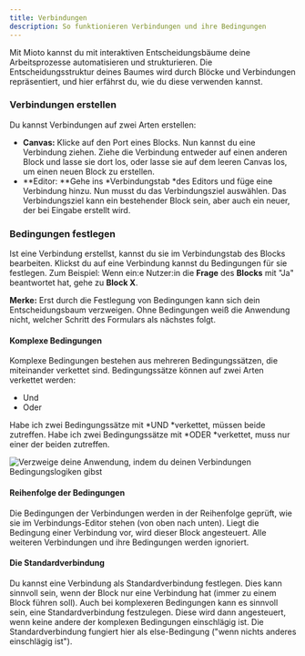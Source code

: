 ```yaml
---
title: Verbindungen
description: So funktionieren Verbindungen und ihre Bedingungen
---
```


Mit Mioto kannst du mit interaktiven Entscheidungsbäume deine Arbeitsprozesse automatisieren und strukturieren. Die Entscheidungsstruktur deines Baumes wird durch Blöcke und Verbindungen repräsentiert, und hier erfährst du, wie du diese verwenden kannst.

### **Verbindungen erstellen**

Du kannst Verbindungen auf zwei Arten erstellen:

* **Canvas:** Klicke auf den Port eines Blocks. Nun kannst du eine Verbindung ziehen. Ziehe die Verbindung entweder auf einen anderen Block und lasse sie dort los, oder lasse sie auf dem leeren Canvas los, um einen neuen Block zu erstellen.
* **Editor: **Gehe ins *Verbindungstab *des Editors und füge eine Verbindung hinzu. Nun musst du das Verbindungsziel auswählen. Das Verbindungsziel kann ein bestehender Block sein, aber auch ein neuer, der bei Eingabe erstellt wird.

### **Bedingungen festlegen**

Ist eine Verbindung erstellst, kannst du sie im Verbindungstab des Blocks bearbeiten. Klickst du auf eine Verbindung kannst du Bedingungen für sie festlegen. Zum Beispiel: Wenn ein\:e Nutzer\:in die **Frage** des **Blocks** mit "Ja" beantwortet hat, gehe zu **Block X**.

**Merke:** Erst durch die Festlegung von Bedingungen kann sich dein Entscheidungsbaum verzweigen. Ohne Bedingungen weiß die Anwendung nicht, welcher Schritt des Formulars als nächstes folgt.

#### **Komplexe Bedingungen**

Komplexe Bedingungen bestehen aus mehreren Bedingungssätzen, die miteinander verkettet sind. Bedingungssätze können auf zwei Arten verkettet werden:

* Und
* Oder

Habe ich zwei Bedingungssätze mit *UND *verkettet, müssen beide zutreffen. Habe ich zwei Bedingungssätze mit *ODER *verkettet, muss nur einer der beiden zutreffen.

![Verzweige deine Anwendung, indem du deinen Verbindungen Bedingungslogiken gibst](/img/Verzweigung.png "Bedingungslogik")

#### **Reihenfolge der Bedingungen**

Die Bedingungen der Verbindungen werden in der Reihenfolge geprüft, wie sie im Verbindungs-Editor stehen (von oben nach unten). Liegt die Bedingung einer Verbindung vor, wird dieser Block angesteuert. Alle weiteren Verbindungen und ihre Bedingungen werden ignoriert.

#### **Die Standardverbindung**

Du kannst eine Verbindung als Standardverbindung festlegen. Dies kann sinnvoll sein, wenn der Block nur eine Verbindung hat (immer zu einem Block führen soll). Auch bei komplexeren Bedingungen kann es sinnvoll sein, eine Standardverbindung festzulegen. Diese wird dann angesteuert, wenn keine andere der komplexen Bedingungen einschlägig ist. Die Standardverbindung fungiert hier als else-Bedingung ("wenn nichts anderes einschlägig ist").
